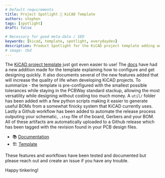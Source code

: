 ```yaml
---
# Default requirements
title: Project Spotlight 🔦 KiCAD Template
authors: stephen
tags: [spotlight]
draft: false

# Necessary for good meta-data / SEO
keywords: [kicad, template, spotlight, everydaydev]
description: Product Spotlight for the KiCAD project template adding automated releases
# image: tbd
---
```


The [KiCAD project template](https://github.com/everyday-dev/kicad-project-template) just got even easier to use! The [docs](/docs/kicad-project-template) have had a new addition made
for the template explaining how to configure and get designing quickly. It also documents several of the new features added that will increase the quality of life when developing
KiCAD projects. To summarize - the template is pre-configured with the smallest possible tolerances while staying in the PCBWay standard stackup, allowing the most versatility while
designing without costing too much money. A ```util/``` folder has been added with a few python scripts making it easier to generate useful BOMs from a somewhat finicky system that
KiCAD currently uses. Lastly a Github workflow has been added to automate the release process outputing your schematic, ```.step``` file of the board, Gerbers and your BOM. All of these
artifacts are automatically uploaded to a Github release which has been tagged with the revision found in your PCB design files.

- 📚 [Documentation](/docs/kicad-project-template)
- 🏗️ [Template](https://github.com/everyday-dev/kicad-project-template)

These features and workflows have been tested and documented but please reach out and create an issue if you have any trouble.

Happy tinkering!
